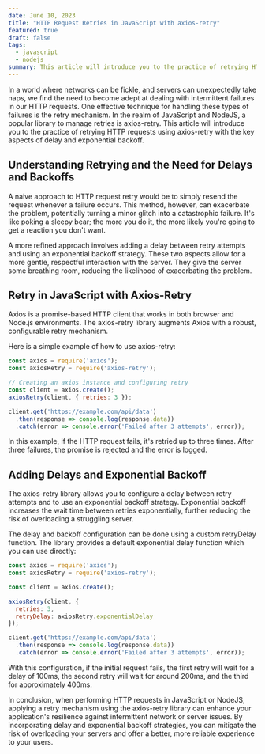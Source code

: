 ```yaml
---
date: June 10, 2023
title: "HTTP Request Retries in JavaScript with axios-retry"
featured: true
draft: false
tags:
  - javascript
  - nodejs
summary: This article will introduce you to the practice of retrying HTTP requests using axios-retry with the key aspects of delay and exponential backoff.
---
```


In a world where networks can be fickle, and servers can unexpectedly take naps, we find the need to become adept at dealing with intermittent failures in our HTTP requests. One effective technique for handling these types of failures is the retry mechanism. In the realm of JavaScript and NodeJS, a popular library to manage retries is axios-retry. This article will introduce you to the practice of retrying HTTP requests using axios-retry with the key aspects of delay and exponential backoff.

## Understanding Retrying and the Need for Delays and Backoffs

A naive approach to HTTP request retry would be to simply resend the request whenever a failure occurs. This method, however, can exacerbate the problem, potentially turning a minor glitch into a catastrophic failure. It's like poking a sleepy bear; the more you do it, the more likely you're going to get a reaction you don't want.

A more refined approach involves adding a delay between retry attempts and using an exponential backoff strategy. These two aspects allow for a more gentle, respectful interaction with the server. They give the server some breathing room, reducing the likelihood of exacerbating the problem.

## Retry in JavaScript with Axios-Retry

Axios is a promise-based HTTP client that works in both browser and Node.js environments. The axios-retry library augments Axios with a robust, configurable retry mechanism.

Here is a simple example of how to use axios-retry:

```js
const axios = require('axios');
const axiosRetry = require('axios-retry');

// Creating an axios instance and configuring retry
const client = axios.create();
axiosRetry(client, { retries: 3 });

client.get('https://example.com/api/data')
  .then(response => console.log(response.data))
  .catch(error => console.error('Failed after 3 attempts', error));
```

In this example, if the HTTP request fails, it's retried up to three times. After three failures, the promise is rejected and the error is logged.

## Adding Delays and Exponential Backoff

The axios-retry library allows you to configure a delay between retry attempts and to use an exponential backoff strategy. Exponential backoff increases the wait time between retries exponentially, further reducing the risk of overloading a struggling server.

The delay and backoff configuration can be done using a custom retryDelay function. The library provides a default exponential delay function which you can use directly:

```js
const axios = require('axios');
const axiosRetry = require('axios-retry');

const client = axios.create();

axiosRetry(client, { 
  retries: 3,
  retryDelay: axiosRetry.exponentialDelay
});

client.get('https://example.com/api/data')
  .then(response => console.log(response.data))
  .catch(error => console.error('Failed after 3 attempts', error));

```

With this configuration, if the initial request fails, the first retry will wait for a delay of 100ms, the second retry will wait for around 200ms, and the third for approximately 400ms.

In conclusion, when performing HTTP requests in JavaScript or NodeJS, applying a retry mechanism using the axios-retry library can enhance your application's resilience against intermittent network or server issues. By incorporating delay and exponential backoff strategies, you can mitigate the risk of overloading your servers and offer a better, more reliable experience to your users.